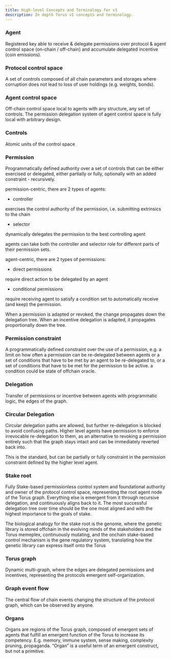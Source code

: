 ```yaml
---
title: High-level Concepts and Terminology for v1
description: In depth Torus v1 concepts and terminology.
---
```


### Agent

Registered key able to receive & delegate permissions over protocol & agent control space (on-chain / off-chain) and accumulate delegated incentive (coin emissions).

### Protocol control space 

A set of controls composed of all chain parameters and storages where corruption does not lead to loss of user holdings (e.g. weights, bonds).

### Agent control space 

Off-chain control space local to agents with any structure, any set of controls. The permission delegation system of agent control space is fully local with arbitrary design.

### Controls 

Atomic units of the control space

### Permission 

Programmatically defined authority over a set of controls that can be either exercised or delegated, either partially or fully, optionally with an added constraint - recursively.

permission-centric, there are 2 types of agents:

* controller

exercises the control authority of the permission, i.e. submitting extrinsics to the chain

* selector

dynamically delegates the permission to the best controlling agent

agents can take both the controller and selector role for different parts of their permission sets.

agent-centric, there are 2 types of permissions:

* direct permissions

require direct action to be delegated by an agent

* conditional permissions

require receiving agent to satisfy a condition set to automatically receive (and keep) the permission.

When a permission is adapted or revoked, the change propagates down the delegation tree. When an incentive delegation is adapted, it propagates proportionally down the tree.

### Permission constraint 

A programmatically defined constraint over the use of a permission, e.g. a limit on how often a permission can be re-delegated between agents or a set of conditions that have to be met by an agent to be re-delegated to, or a set of conditions that have to be met for the permission to be active. a condition could be state of offchain oracle.

### Delegation 

Transfer of permissions or incentive between agents with programmatic logic, the edges of the graph.

### Circular Delegation 

Circular delegation paths are allowed, but further re-delegation is blocked to avoid confusing paths. Higher level agents have permission to enforce irrevocable re-delegation to them, as an alternative to revoking a permission entirely such that the graph stays intact and can be immediately reverted back into. 

This is the standard, but can be partially or fully constraint in the permission constraint defined by the higher level agent.

### Stake root 

Fully Stake-based permissionless control system and foundational authority and owner of the protocol control space, representing the root agent node of the Torus graph. Everything else is emergent from it through recursive delegation, and continuously aligns back to it. The most successful delegation tree over time should be the one most aligned and with the highest importance to the goals of stake.

The biological analogy for the stake root is the genome, where the genetic library is stored offchain in the evolving minds of the stakeholders and the Torus memeplex, continuously mutating, and the onchain stake-based control mechanism is the gene regulatory system, translating how the genetic library can express itself onto the Torus

### Torus graph 

Dynamic multi-graph, where the edges are delegated permissions and incentives, representing the protocols emergent self-organization.

### Graph event flow 
The central flow of chain events changing the structure of the protocol graph, which can be observed by anyone.

### Organs 

Organs are regions of the Torus graph, composed of emergent sets of agents that fulfill an emergent function of the Torus to increase its competency. E.g. memory, immune system, sense making, complexity pruning, propaganda. “Organ” is a useful term of an emergent construct, but not a primitive.